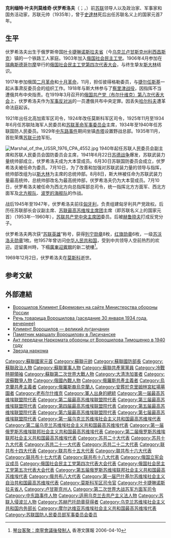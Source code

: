 {{Infobox officeholder
|name          = 克利缅特·叶夫列莫维奇·伏罗希洛夫<br><small> Климент Ефремович Ворошилов</small>
| image        = File:Kliment Voroshilov.jpg
| width        = 250px
| caption      = 
| nationality  = {{flag|Russian Empire}}<br>{{USSR}} 
| ethnicity    = [[俄羅斯族|俄羅斯族]]
| office       = [[苏联国家元首列表|蘇聯最高蘇維埃主席團主席]]
| 1blankname   = 蘇共總書記
| 1namedata    = [[尼基塔·謝爾蓋耶維奇·赫魯曉夫|尼基塔·謝爾蓋耶維奇·赫魯曉夫]]
| term_start   = 1953年3月15日
| term_end     = 1960年5月7日
| predecessor  = [[尼古拉·米哈伊洛维奇·什维尔尼克|尼古拉·米哈伊洛维奇·什维尔尼克]]
| successor    = [[列昂尼德·伊里奇·勃列日涅夫|列昂尼德·伊里奇·勃列日涅夫]]
| office2      = [[陆海军人民委员部|蘇聯陸海軍人民委員]]
| term_start2  = 1925年11月6日
| term_end2    = 1934年6月20日
| 1blankname2  = 蘇聯人民委員會主席
| 1namedata2   = [[阿列克謝·李可夫|阿列克謝·李可夫]]<br>[[維亞切斯拉夫·米哈伊洛維奇·莫洛托夫|維亞切斯拉夫·米哈伊洛維奇·莫洛托夫]]
| predecessor2 = [[米哈伊爾·瓦西利維奇·伏龍芝|米哈伊爾·瓦西利維奇·伏龍芝]]
| successor2   = 職位改為蘇聯國防人民委員
| office3      = 蘇聯國防人民委員
| term_start3  = 1934年6月20日
| term_end3    = 1940年5月7日
| 1blankname3  = 蘇聯人民委員會主席
| 1namedata3   = [[維亞切斯拉夫·米哈伊洛維奇·莫洛托夫|維亞切斯拉夫·米哈伊洛維奇·莫洛托夫]]
| predecessor3 = 新職位
| successor3   = [[谢苗·康斯坦丁诺维奇·铁木辛哥|谢苗·康斯坦丁诺维奇·铁木辛哥]]
| office4      = 第14-21届[[苏联共产党中央政治局|苏联共产党中央政治局]]正式成员
| term_start4  = 1926年1月1日
| term_end4    = 1960年7月16日
| birth_date   = {{birth date|1881|2|4|df=y}}
| birth_place  = {{flag|Russian Empire|1858}}[[叶卡捷琳诺斯拉夫省|叶卡捷琳诺斯拉夫省]][[利西昌斯克|利西昌斯克]]
| death_date   = {{death date and age|1969|12|2|1881|2|4|df=y}}
| death_place = {{flag|Soviet Union|1955}}[[莫斯科|莫斯科]]
|party = [[苏联共产党|苏联共产党]]
|branch = [[俄羅斯帝國陸軍|俄羅斯帝國陸軍]]<br>[[蘇聯紅軍|蘇聯紅軍]]
|serviceyears=1903年－1953年
|rank=[[蘇聯元帥|蘇聯元帥]] 
|commands=列寧格勒軍區<br/>莫斯科軍區<br/>[[File:Order_of_Red_Banner.svg|border]][[北高加索|北高加索]]軍區<br/>[[File:Red_Army_flag.svg|15px]] [[蘇聯紅軍|蘇聯紅軍]]
|battles=[[第一次世界大戰|第一次世界大戰]]<br />[[俄國內戰|俄國內戰]]<br />[[波蘇戰爭|波蘇戰爭]]<br/>[[第二次世界大戰|第二次世界大戰]]<br/>[[冬季戰爭|冬季戰爭]]<br/>[[列寧格勒圍城戰|列寧格勒圍城戰]]<br/>[[蘇德戰爭|蘇德戰爭]]
|awards={{{!}} style="background:transparent"
{{!}} {{Hero of the Soviet Union}} {{Hero of the Soviet Union}} {{社会主义劳动英雄}}
{{!}}}
{{{!}} style="background: transparent"
{{!}} {{列宁勋章}} {{!!}} {{列宁勋章}} {{!!}} {{列宁勋章}}
{{!}}-
{{!}} {{列宁勋章}} {{!!}} {{列宁勋章}} {{!!}} {{列宁勋章}}
{{!}}-
{{!}} {{列宁勋章}} {{!!}} {{列宁勋章}} {{!!}} {{红旗勋章}}
{{!}}-
{{!}} {{红旗勋章}} {{!!}} {{红旗勋章}} {{!!}} {{红旗勋章}}
{{!}}-
{{!}} {{红旗勋章}} {{!!}} {{红旗勋章}} {{!!}} {{一级苏沃洛夫勋章}}
{{!}}}
|laterwork=
|signature=Автограф_К.Е._Ворошилова.png
}}
{{多個問題|
{{Refimprove|time=2021-10-19T15:17:13+00:00}}
{{Expand language|1=ru|time=2021-10-19T15:15:58+00:00}}
{{Citation style|time=2019-05-14}}
}}
{{NoteTA|G1=PP}}

'''克利缅特·叶夫列莫维奇·伏罗希洛夫'''（{{lang-ru|'''Климе́нт Ефре́мович Вороши́лов'''}}；{{Audio|Ru-Kliment Voroshilov.ogg|听}}，{{bd|1881年|1月23日（2月4日）|1969年|12月2日|catIdx=F伏}}）前[[苏联|苏联]]领导人以及政治家、军事家和国务活动家，苏联元帅（1935年），曾于[[约瑟夫·维萨里奥诺维奇·斯大林|史達林]]死后出任苏联名义上的国家元首7年。

==生平==
伏罗希洛夫出生于俄罗斯帝国[[叶卡捷琳诺斯拉夫省|叶卡捷琳诺斯拉夫省]]{{link-ru|韦尔赫涅耶 (利西昌斯克)|Верхнее (Лисичанск)|韦尔赫涅耶}}（今[[乌克兰|乌克兰]][[卢甘斯克州|卢甘斯克州]][[利西昌斯克|利西昌斯克]]）镇的一个铁路工人家庭。1903年加入[[俄国社会民主工党|俄国社会民主工党]]。1906年4月参加在[[瑞典|瑞典]][[斯德哥尔摩|斯德哥尔摩]]举行的[[俄国社会民主工党第四次代表大会|俄国社会民主工党第四次代表大会]]，与终生挚友[[斯大林|斯大林]]结识。

1917年参加俄国[[俄國二月革命|二月革命]]和[[十月革命|十月革命]]，11月，担任彼得格勒委员，与[[捷尔任斯基|捷尔任斯基]]一起从事肃反委员会的组织工作。1918年与斯大林参与了[[察里津战役|察里津战役]]，因指挥不当遭俄共布中央指责。在1919年3月召开的[[俄国共产党（布尔什维克）第八次代表大会|俄国共产党（布尔什维克）第八次代表大会]]上，伏罗希洛夫作为[[军事反对派|军事反对派]]的一员遭俄共布中央定罪。因丢失[[哈尔科夫|哈尔科夫]]遭革命法庭起诉。

1921年出任北高加索军区司令，1924年改任莫斯科军区司令，1925年11月至1934年6月任苏联陆海军人民委员和[[苏联革命军事委员会|苏联革命军事委员会]]主席，1934年至1940年任苏联国防人民委员。1929年[[中东路事件|中东路事件]]期间坐镇[[赤塔|赤塔]]设置野战总部。1935年11月，首批荣膺[[苏联元帅列表|苏联元帅]]军衔。

[[File:Marshal_of_the_USSR_1976_CPA_4552.jpg|right]]
1940年起任苏联人民委员会副主席和苏联人民委员会国防委员会主席，1941年6月22日[[苏德战争|苏德战争]]爆发，苏联武装力量统帅部成立，伏罗希洛夫成为大本营成员。6月30日苏联国防委员会成立，伏罗希洛夫被任命为委员。7月10日，为了改善和加强对苏联武装力量的领导与指挥，统帅部改组为以[[斯大林|斯大林]]为主席的总统帅部。8月8日，斯大林被任命为苏联武装力量最高统帅，总统帅部改名为最高统帅部，伏罗希洛夫仍为大本营成员。7月10日，伏罗希洛夫被任命为西北方向总指挥部总司令，统一指挥北方方面军、西北方面军及[[北方舰队|北方舰队]]、[[波罗的海舰队|波罗的海舰队]]的作战。

战后1945年至1947年，伏罗希洛夫前往[[匈牙利|匈牙利]]，负责组建匈牙利共产党政权。后历任苏联部长会议副主席、[[苏联最高苏维埃主席团|苏联最高苏维埃主席团]]主席（即苏联名义上的国家元首）（1953年--1960年），[[苏联共产党中央政治局|苏联共产党中央主席团]]委员。后被[[赫鲁晓夫|赫鲁晓夫]]打成反党分子。

伏罗希洛夫两次获“[[苏联英雄|苏联英雄]]”称号，获得[[列宁勋章|列宁勋章]]8枚，[[红旗勋章|红旗勋章]]6枚，一级[[苏沃洛夫勋章|苏沃洛夫勋章]]1枚。他1957年曾访问[[中华人民共和国|中华人民共和国]]，受到中共领导人空前热烈的欢迎。逗留廣州時，下榻[[廣東迎賓館|廣東迎賓館]]的新二號樓<ref>[http://paper.wenweipo.com/2006/04/10/CF0604100005.htm 琴台客聚：南寧會議後發制人] {{Wayback|url=http://paper.wenweipo.com/2006/04/10/CF0604100005.htm |date=20200617223339 }} 香港文匯報 2006-04-10</ref>。

1969年12月2日，伏罗希洛夫在[[莫斯科|莫斯科]]逝世。

== 参考文献 ==
{{Reflist}}

==外部連結==
* [http://encyclopedia.mil.ru/encyclopedia/history_department/more.htm?id=11344819@SD_Employee Ворошилов Климент Ефремович на сайте Министерства обороны России]{{Wayback|url=http://encyclopedia.mil.ru/encyclopedia/history_department/more.htm?id=11344819@SD_Employee |date=20180729081546 }}
* [https://web.archive.org/web/20060103090431/http://17.by.ru/9_4.htm Речь товарища Ворошилова (заседание 30 января 1934 года, вечернее)]
* [http://donbass.name/3063-kliment-voroshilov.html Климент Ворошилов — великий луганчанин]{{Wayback|url=http://donbass.name/3063-kliment-voroshilov.html |date=20180729111709 }}
* [http://wikimapia.org/#lat=48.8855734&lon=38.4791422&z=19&l=1&m=b&show=/18087990/Памятник-К-Е-Ворошилову Памятник маршалу Ворошилову в Лисичанске]{{WebCite|url=https://www.webcitation.org/61CZ2O6Sc?url=http://wikimapia.org/#lat=48.8855734&lon=38.4791422&z=19&l=1&m=b&show=/18087990/Памятник-К-Е-Ворошилову |date=20110825123910 |dateformat=iso }}
* [http://armor.kiev.ua/army/hist/akt-vor-tim.shtml Акт передачи Наркомата обороны от Ворошилова Тимошенко в 1940 году]{{Wayback|url=http://armor.kiev.ua/army/hist/akt-vor-tim.shtml |date=20070520055201 }}
* [http://zagadki-istorii.ru/legendy-33.html Звезда наркома]{{Wayback|url=http://zagadki-istorii.ru/legendy-33.html |date=20180805135341 }}
{{leader|[[尼古拉·米哈伊洛维奇·什维尔尼克|尼古拉·米哈伊洛维奇·什维尔尼克]]|[[苏联最高苏维埃主席团|苏联最高苏维埃主席团主席]]
'''1953-1960'''|[[列昂尼德·伊里奇·勃列日涅夫|列昂尼德·伊里奇·勃列日涅夫]]}}
{{蘇聯元帥}}
{{Authority control}}
{{DEFAULTSORT:Voroshilov, Kliment Yefremovich}}
[[Category:蘇聯國家元首|Category:蘇聯國家元首]]
[[Category:蘇聯元帥|Category:蘇聯元帥]]
[[Category:蘇聯國防部長|Category:蘇聯國防部長]]
[[Category:蘇聯政治人物|Category:蘇聯政治人物]]
[[Category:蘇聯軍事人物|Category:蘇聯軍事人物]]
[[Category:蘇聯共產黨黨員|Category:蘇聯共產黨黨員]]
[[Category:冷戰時期領袖|Category:冷戰時期領袖]]
[[Category:蘇聯第二次世界大戰人物|Category:蘇聯第二次世界大戰人物]]
[[Category:大清洗加害者|Category:大清洗加害者]]
[[Category:波蘇戰爭人物|Category:波蘇戰爭人物]]
[[Category:俄國內戰人物|Category:俄國內戰人物]]
[[Category:俄羅斯共產主義者|Category:俄羅斯共產主義者]]
[[Category:烏克蘭共產主義者|Category:烏克蘭共產主義者]]
[[Category:俄羅斯裔烏克蘭人|Category:俄羅斯裔烏克蘭人]]
[[Category:安葬於克里姆林宮紅場墓園者|Category:安葬於克里姆林宮紅場墓園者]]
[[Category:老布尔什维克|Category:老布尔什维克]]
[[Category:軍人出身的總統|Category:軍人出身的總統]]
[[Category:第一届最高苏维埃联盟院代表|Category:第一届最高苏维埃联盟院代表]]
[[Category:第二届最高苏维埃联盟院代表|Category:第二届最高苏维埃联盟院代表]]
[[Category:第三届最高苏维埃联盟院代表|Category:第三届最高苏维埃联盟院代表]]
[[Category:第四届最高苏维埃联盟院代表|Category:第四届最高苏维埃联盟院代表]]
[[Category:第五届最高苏维埃联盟院代表|Category:第五届最高苏维埃联盟院代表]]
[[Category:第六届最高苏维埃联盟院代表|Category:第六届最高苏维埃联盟院代表]]
[[Category:第七届最高苏维埃联盟院代表|Category:第七届最高苏维埃联盟院代表]]
[[Category:第一届乌克兰苏维埃社会主义共和国最高苏维埃代表|Category:第一届乌克兰苏维埃社会主义共和国最高苏维埃代表]]
[[Category:第二届乌克兰苏维埃社会主义共和国最高苏维埃代表|Category:第二届乌克兰苏维埃社会主义共和国最高苏维埃代表]]
[[Category:第一届俄罗斯苏维埃联邦社会主义共和国最高苏维埃代表|Category:第一届俄罗斯苏维埃联邦社会主义共和国最高苏维埃代表]]
[[Category:第二届俄罗斯苏维埃联邦社会主义共和国最高苏维埃代表|Category:第二届俄罗斯苏维埃联邦社会主义共和国最高苏维埃代表]]
[[Category:苏共二十大代表|Category:苏共二十大代表]]
[[Category:苏共十九大代表|Category:苏共十九大代表]]
[[Category:苏共二十一大代表|Category:苏共二十一大代表]]
[[Category:苏共二十二大代表|Category:苏共二十二大代表]]
[[Category:联共布十四大代表|Category:联共布十四大代表]]
[[Category:联共布十五大代表|Category:联共布十五大代表]]
[[Category:联共布十六大代表|Category:联共布十六大代表]]
[[Category:联共布十七大代表|Category:联共布十七大代表]]
[[Category:联共布十八大代表|Category:联共布十八大代表]]
[[Category:俄国立宪会议成员|Category:俄国立宪会议成员]]
[[Category:俄国社会民主工党第四次代表大会代表|Category:俄国社会民主工党第四次代表大会代表]]
[[Category:俄国社会民主工党第五次代表大会代表|Category:俄国社会民主工党第五次代表大会代表]]
[[Category:第五届俄罗斯苏维埃联邦社会主义共和国最高苏维埃代表|Category:第五届俄罗斯苏维埃联邦社会主义共和国最高苏维埃代表]]
[[Category:俄共布八大代表|Category:俄共布八大代表]]
[[Category:第一届巴什基尔苏维埃社会主义自治共和国最高苏维埃代表|Category:第一届巴什基尔苏维埃社会主义自治共和国最高苏维埃代表]]
[[Category:莫斯科军区司令官|Category:莫斯科军区司令官]]
[[Category:叶卡捷琳诺斯拉夫省人|Category:叶卡捷琳诺斯拉夫省人]]
[[Category:卢甘斯克州人|Category:卢甘斯克州人]]
[[Category:第二次世界大战苏军方面军司令|Category:第二次世界大战苏军方面军司令]]
[[Category:中东路事件人物|Category:中东路事件人物]]
[[Category:适用乌克兰去共产主义法人物|Category:适用乌克兰去共产主义法人物]]
[[Category:苏联入侵波兰人物|Category:苏联入侵波兰人物]]
[[Category:苏赫巴托勋章获得者|Category:苏赫巴托勋章获得者]]
[[Category:乌克兰苏维埃社会主义共和国内务部长|Category:乌克兰苏维埃社会主义共和国内务部长]]
[[Category:摩尔达维亚苏维埃社会主义共和国最高苏维埃代表|Category:摩尔达维亚苏维埃社会主义共和国最高苏维埃代表]]
[[Category:苏联国防人民委员部军事委员会委员|Category:苏联国防人民委员部军事委员会委员]]